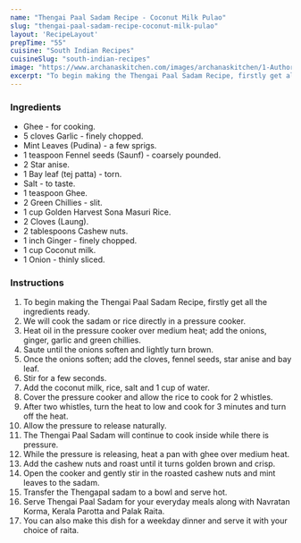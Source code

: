 ---
name: "Thengai Paal Sadam Recipe - Coconut Milk Pulao"
slug: "thengai-paal-sadam-recipe-coconut-milk-pulao"
layout: 'RecipeLayout'
prepTime: "55"
cuisine: "South Indian Recipes"
cuisineSlug: "south-indian-recipes"
image: "https://www.archanaskitchen.com/images/archanaskitchen/1-Author/sandhya-archanaskitchen.com/Thengai_Paal_Sadam_Recipe_Coconut_Milk_Pulao.jpg"
excerpt: "To begin making the Thengai Paal Sadam Recipe, firstly get all the ingredients ready"
---

### Ingredients

- Ghee - for cooking.
- 5 cloves Garlic - finely chopped.
- Mint Leaves (Pudina) - a few sprigs.
- 1 teaspoon Fennel seeds (Saunf) - coarsely pounded.
- 2 Star anise.
- 1 Bay leaf (tej patta) - torn.
- Salt - to taste.
- 1 teaspoon Ghee.
- 2 Green Chillies - slit.
- 1 cup Golden Harvest Sona Masuri Rice.
- 2 Cloves (Laung).
- 2 tablespoons Cashew nuts.
- 1 inch Ginger - finely chopped.
- 1 cup Coconut milk.
- 1 Onion - thinly sliced.

### Instructions

1. To begin making the Thengai Paal Sadam Recipe, firstly get all the ingredients ready.
1. We will cook the sadam or rice directly in a pressure cooker.
1. Heat oil in the pressure cooker over medium heat; add the onions, ginger, garlic and green chillies.
1. Saute until the onions soften and lightly turn brown.
1. Once the onions soften; add the cloves, fennel seeds, star anise and bay leaf.
1. Stir for a few seconds.
1. Add the coconut milk, rice, salt and 1 cup of water.
1. Cover the pressure cooker and allow the rice to cook for 2 whistles.
1. After two whistles, turn the heat to low and cook for 3 minutes and turn off the heat.
1. Allow the pressure to release naturally.
1. The Thengai Paal Sadam will continue to cook inside while there is pressure.
1. While the pressure is releasing, heat a pan with ghee over medium heat.
1. Add the cashew nuts and roast until it turns golden brown and crisp.
1. Open the cooker and gently stir in the roasted cashew nuts and mint leaves to the sadam.
1. Transfer the Thengapal sadam to a bowl and serve hot.
1. Serve Thengai Paal Sadam for your everyday meals along with Navratan Korma, Kerala Parotta and Palak Raita.
1. You can also make this dish for a weekday dinner and serve it with your choice of raita.
